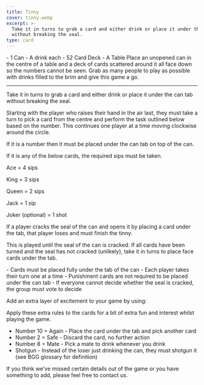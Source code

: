 ```yaml
---
title: Tinny
cover: tinny.webp
excerpt: >-
  Take it in turns to grab a card and either drink or place it under the can tab
  without breaking the seal.
type: card
---
```


<GameHero
  cover="/BeerGoggleGames/images/tinny.webp"
  alt="Tinny"
/>

<GameSection title="Equipment" icon="/BeerGoggleGames/images/liquor.webp">
-   1 Can
-   A drink each
-   52 Card Deck
-   A Table
</GameSection>

<GameSection title="Setup" icon="/BeerGoggleGames/images/settings.webp">
Place an unopened can in the centre of a table and a deck of cards scattered around it all face down so the numbers cannot be seen. Grab as many people to play as possible with drinks filled to the brim and give this game a go.

* * *
</GameSection>

<GameSection title="Aim of the Game" icon="/BeerGoggleGames/images/target.webp">
<p>Take it in turns to grab a card and either drink or place it under the can tab without breaking the seal.</p>
</GameSection>

<GameSection title="How to Play" icon="/BeerGoggleGames/images/question.webp">
Starting with the player who raises their hand in the air last, they must take a turn to pick a card from the centre and perform the task outlined below based on the number. This continues one player at a time moving clockwise around the circle.

If it is a number then it must be placed under the can tab on top of the can.

If it is any of the below cards, the required sips must be taken.

Ace = 4 sips

King = 3 sips

Queen = 2 sips

Jack = 1 sip

Joker (optional) = 1 shot

If a player cracks the seal of the can and opens it by placing a card under the tab, that player loses and must finish the tinny.

This is played until the seal of the can is cracked. If all cards have been turned and the seal has not cracked (unlikely), take it in turns to place face cards under the tab.
</GameSection>

<GameSection title="Rules" icon="/BeerGoggleGames/images/rules.webp">
-   Cards must be placed fully under the tab of the can
-   Each player takes their turn one at a time
-   Punishment cards are not required to be placed under the can tab
-   If everyone cannot decide whether the seal is cracked, the group must vote to decide
</GameSection>

<GameSection title="Special Edition" icon="/BeerGoggleGames/images/special.webp">
<p>Add an extra layer of excitement to your game by using:</p>
</GameSection>

<GameSection title="**Extra Rules**" icon="/BeerGoggleGames/images/question.webp">
Apply these extra rules to the cards for a bit of extra fun and interest whilst playing the game.

-   Number 10 = Again - Place the card under the tab and pick another card
-   Number 2 = Safe - Discard the card, no further action
-   Number 8 = Mate - Pick a mate to drink whenever you drink
-   Shotgun - Instead of the loser just drinking the can, they must shotgun it (see BGG glossary for definition)
</GameSection>

<ShareButtons title="Tinny" />

<FeedbackCard>
<p>If you think we've missed certain details out of the game or you have something to add, please feel free to contact us.</p>
</FeedbackCard>
